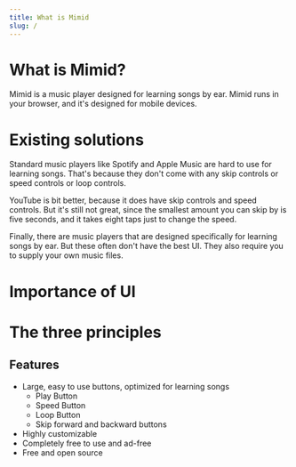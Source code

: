 ```yaml
---
title: What is Mimid
slug: /
---
```


# What is Mimid?

Mimid is a music player designed for learning songs by ear.
Mimid runs in your browser, and it's designed for mobile devices.

# Existing solutions

Standard music players like Spotify and Apple Music are hard to use for learning songs.
That's because they don't come with any skip controls or speed controls or loop controls.

YouTube is bit better, because it does have skip controls and speed controls.
But it's still not great, since the smallest amount you can skip by is five seconds,
and it takes eight taps just to change the speed.

Finally, there are music players that are designed specifically for learning songs by ear.
But these often don't have the best UI.
They also require you to supply your own music files.

# Importance of UI

# The three principles

## Features

- Large, easy to use buttons, optimized for learning songs
  - Play Button
  - Speed Button
  - Loop Button
  - Skip forward and backward buttons
- Highly customizable
- Completely free to use and ad-free
- Free and open source
